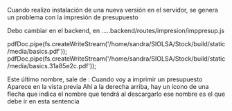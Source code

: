 Cuando realizo instalación de una nueva versión en el servidor, se genera un
problema con la impresión de presupuesto

Debo cambiar en el backend, en .....backend/routes/impresion/imppresup.js

pdfDoc.pipe(fs.createWriteStream('/home/sandra/SIOLSA/Stock/build/static/media/basics.pdf'));
pdfDoc.pipe(fs.createWriteStream('/home/sandra/SIOLSA/Stock/build/static/media/basics.31a85e2c.pdf'));

Este último nombre, sale de : Cuando voy a imprimir un presupuesto  
 Aparece en la vista previa Ahí a la derecha arriba, hay un ícono de una flecha que
indica el nombre que tendrá al descargarlo ese nombre es el que debe ir en esta sentencia

